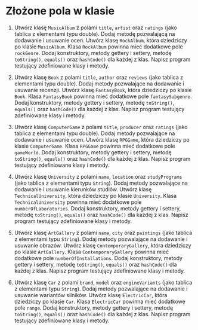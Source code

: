 # Złożone pola w klasie

1.  Utwórz klasę `MusicAlbum` z polami `title`, `artist` oraz `ratings` (jako tablica z elementami typu double).  Dodaj metodę pozwalającą na dodawanie i usuwanie ocen. Utwórz klasę `RockAlbum`, która dziedziczy po klasie `MusicAlbum`. Klasa `RockAlbum` powinna mieć dodatkowe pole `rockGenre`. Dodaj konstruktory, metody gettery i settery, metodę `toString()`, `equals()` oraz `hashCode()` dla każdej z klas. Napisz program testujący zdefiniowane klasy i metody.

2. Utwórz klasę `Book` z polami `title`, `author` oraz `reviews` (jako tablica z elementami typu double). Dodaj metody pozwalające na dodawanie i usuwanie recenzji. Utwórz klasę `FantasyBook`, która dziedziczy po klasie `Book`. Klasa `FantasyBook` powinna mieć dodatkowe pole `fantasySubgenre`. Dodaj konstruktory, metody gettery i settery, metodę `toString()`, `equals()` oraz `hashCode()` dla każdej z klas. Napisz program testujący zdefiniowane klasy i metody.

3. Utwórz klasę `ComputerGame` z polami `title`, `producer` oraz `ratings` (jako tablica z elementami typu double). Dodaj metody pozwalające na dodawanie i usuwanie ocen. Utwórz klasę `RPGGame`, która dziedziczy po klasie `ComputerGame`. Klasa `RPGGame` powinna mieć dodatkowe pole `gameWorld`. Dodaj konstruktory, metody gettery i settery, metodę `toString()`, `equals()` oraz `hashCode()` dla każdej z klas. Napisz program testujący zdefiniowane klasy i metody.

4. Utwórz klasę `University` z polami `name`, `location` oraz `studyPrograms` (jako tablica z elementami typu `String`). Dodaj metody pozwalające na dodawanie i usuwanie kierunków studiów. Utwórz klasę `TechnicalUniversity`, która dziedziczy po klasie `University`. Klasa `TechnicalUniversity` powinna mieć dodatkowe pole `numberOfLaboratories`. Dodaj konstruktory, metody gettery i settery, metodę `toString()`, `equals()` oraz `hashCode()` dla każdej z klas. Napisz program testujący zdefiniowane klasy i metody.

5. Utwórz klasę `ArtGallery` z polami `name`, `city` oraz `paintings` (jako tablica z elementami typu `String`). Dodaj metody pozwalające na dodawanie i usuwanie obrazów. Utwórz klasę `ContemporaryGallery`, która dziedziczy po klasie `ArtGallery`. Klasa `ContemporaryGallery` powinna mieć dodatkowe pole `numberOfInstallations`. Dodaj konstruktory, metody gettery i settery, metodę `toString()`, `equals()` oraz `hashCode()` dla każdej z klas. Napisz program testujący zdefiniowane klasy i metody.

6. Utwórz klasę `Car` z polami `brand`, `model` oraz `engineVariants` (jako tablica z elementami typu `String`). Dodaj metody pozwalające na dodawanie i usuwanie wariantów silników. Utwórz klasę `ElectricCar`, która dziedziczy po klasie `Car`. Klasa `ElectricCar` powinna mieć dodatkowe pole `range`. Dodaj konstruktory, metody gettery i settery, metodę `toString()`, `equals()` oraz `hashCode()` dla każdej z klas. Napisz program testujący zdefiniowane klasy i metody.